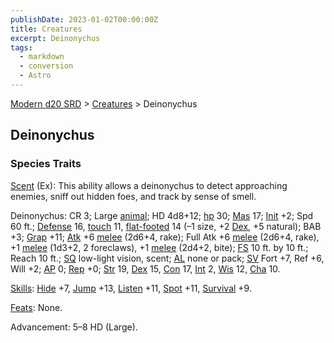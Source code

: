 ```yaml
---
publishDate: 2023-01-02T00:00:00Z
title: Creatures
excerpt: Deinonychus
tags:
  - markdown
  - conversion
  - Astro
---
```


[Modern d20 SRD](/#modernD20) > [Creatures](modern-d20-srd-creatures-index) > Deinonychus

## Deinonychus

### Species Traits

[Scent](modern-d20-srd-special-abilities-scent) (Ex): This ability allows a deinonychus to detect approaching enemies, sniff out hidden foes, and track by sense of smell.

Deinonychus: CR 3; Large [animal](modern-d20-srd-creature-types-animal); HD 4d8+12; [hp](modern-d20-srd-combat-hit-points) 30; [Mas](modern-d20-srd-creatures-creature-overview) 17; [Init](modern-d20-srd-combat-initiative) +2; Spd 60 ft.; [Defense](modern-d20-srd-combat-defense) 16, [touch](modern-d20-srd-combat-attack-actions) 11, [flat-footed](modern-d20-srd-combat-surprise) 14 (–1 size, +2 [Dex](modern-d20-srd-basics-ability-scores), +5 natural); BAB +3; [Grap](modern-d20-srd-combat-grapple) +11; [Atk](modern-d20-srd-combat-attack-roll) +6 [melee](modern-d20-srd-combat-attack-roll) (2d6+4, rake); Full Atk +6 [melee](modern-d20-srd-combat-attack-roll) (2d6+4, rake), +1 [melee](modern-d20-srd-combat-attack-roll) (1d3+2, 2 foreclaws), +1 [melee](modern-d20-srd-combat-attack-roll) (2d4+2, bite); [FS](modern-d20-srd-creatures-creature-overview) 10 ft. by 10 ft.; Reach 10 ft.; [SQ](modern-d20-srd-creatures-creature-overview) low-light vision, scent; [AL](modern-d20-srd-basics-allegiances) none or pack; [SV](modern-d20-srd-basics-saving-throws) Fort +7, Ref +6, Will +2; [AP](modern-d20-srd-creatures-creature-overview) 0; [Rep](modern-d20-srd-creatures-creature-overview) +0; [Str](modern-d20-srd-basics-ability-scores) 19, [Dex](modern-d20-srd-basics-ability-scores) 15, [Con](modern-d20-srd-basics-ability-scores) 17, [Int](modern-d20-srd-basics-ability-scores) 2, [Wis](modern-d20-srd-basics-ability-scores) 12, [Cha](modern-d20-srd-basics-ability-scores) 10.

[Skills](modern-d20-srd-skills-index): [Hide](modern-d20-srd-skills-hide) +7, [Jump](modern-d20-srd-skills-jump) +13, [Listen](modern-d20-srd-skills-listen) +11, [Spot](modern-d20-srd-skills-spot) +11, [Survival](modern-d20-srd-skills-survival) +9.

[Feats](modern-d20-srd-feats-index): None.

Advancement: 5–8 HD (Large).

